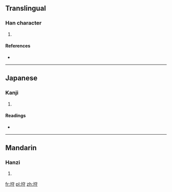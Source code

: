 ==Translingual==

===Han character===
{{Han char|rn=32|rad=土|as=06|sn=9|four=|canj=土十木戈 (GJDI)}}

# {{defn|Han|sort=土06}}

====References====
* {{Han ref|kx=0228.291|dkj=05082|dj=0464.320|hdz=10442.030|uh=57A8|ud=22440}}

----

==Japanese==

===Kanji===
{{ja-kanji|grade=|rs=土06}}

# {{defn|lang=ja|sort=土06}}

====Readings====
* {{ja-readings|on=[[しゅ]] (shu), [[す]] (su)|kun=[[まもおる]] (mamooru), [[もり]] (mori), [[かみ]] (kami)}}

----

==Mandarin==

===Hanzi===
{{cmn-hanzi|pin=[[diàn]] ([[dian4]]), [[shǒu]] ([[shou3]])|wg=tien<sup>4</sup>, shou<sup>3</sup>}}

# {{defn|lang=cmn|sort=土06}}

[[fr:垨]]
[[pl:垨]]
[[zh:垨]]